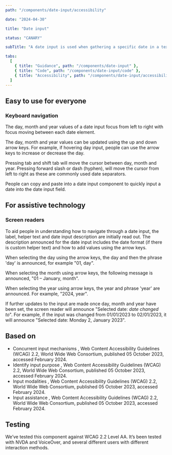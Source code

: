 ```yaml
---
path: "/components/date-input/accessibility"

date: "2024-04-30"

title: "Date input"

status: "CANARY"

subTitle: "A date input is used when gathering a specific date in a text-based format."

tabs:
  [
    { title: "Guidance", path: "/components/date-input" },
    { title: "Code", path: "/components/date-input/code" },
    { title: "Accessibility", path: "/components/date-input/accessibility" },
  ]
---
```


## Easy to use for everyone

### Keyboard navigation

The day, month and year values of a date input focus from left to right with focus moving between each date element.

The day, month and year values can be updated using the up and down arrow keys. For example, if hovering day input, people can use the arrow keys to increase or decrease the day.

Pressing tab and shift tab will move the cursor between day, month and year. Pressing forward slash or dash (hyphen), will move the cursor from left to right as these are commonly used date separators.

People can copy and paste into a date input component to quickly input a date into the date input field.

## For assistive technology

### Screen readers

To aid people in understanding how to navigate through a date input, the label, helper text and date input description are initially read out. The description announced for the date input includes the date format (if there is custom helper text) and how to add values using the arrow keys.

When selecting the day using the arrow keys, the day and then the phrase 'day' is announced, for example "01, day".

When selecting the month using arrow keys, the following message is announced, "01 – January, month".

When selecting the year using arrow keys, the year and phrase 'year' are announced. For example, "2024, year".

If further updates to the input are made once day, month and year have been set, the screen reader will announce "Selected date: _date changed to_". For example, if the input was changed from 01/01/2023 to 02/01/2023, it will announce "Selected date: Monday 2, January 2023". 

## Based on

<ul>
  <li>
    <ic-link
      target="_blank"
      href="https://www.w3.org/WAI/WCAG22/Understanding/concurrent-input-mechanisms.html"
      rel="noreferer noopener nofollow"
    >
      Concurrent input mechanisms
    </ic-link>
    , Web Content Accessibility Guidelines (WCAG) 2.2, World Wide Web Consortium,
    published 05 October 2023, accessed February 2024.
  </li>
  <li>
    <ic-link
      target="_blank"
      href="https://www.w3.org/TR/WCAG22/#identify-input-purpose"
      rel="noreferer noopener nofollow"
    >
      Identify input purpose
    </ic-link>
    , Web Content Accessibility Guidelines (WCAG) 2.2, World Wide Web Consortium,
    published 05 October 2023, accessed February 2024.
  </li>
  <li>
    <ic-link
      target="_blank"
      href="https://www.w3.org/TR/WCAG22/#input-modalities"
      rel="noreferer noopener nofollow"
    >
      Input modalities
    </ic-link>
    , Web Content Accessibility Guidelines (WCAG) 2.2, World Wide Web Consortium,
    published 05 October 2023, accessed February 2024.
  </li>
  <li>
    <ic-link
      target="_blank"
      href="https://www.w3.org/TR/WCAG22/#input-assistance"
      rel="noreferer noopener nofollow"
    >
      Input assistance
    </ic-link>
    , Web Content Accessibility Guidelines (WCAG) 2.2, World Wide Web Consortium,
    published 05 October 2023, accessed February 2024.
  </li>
</ul>

## Testing

We’ve tested this component against WCAG 2.2 Level AA. It’s been tested with NVDA and VoiceOver, and several different users with different interaction methods.
